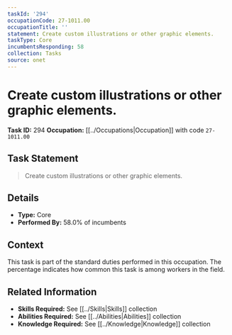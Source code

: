 ```yaml
---
taskId: '294'
occupationCode: 27-1011.00
occupationTitle: ''
statement: Create custom illustrations or other graphic elements.
taskType: Core
incumbentsResponding: 58
collection: Tasks
source: onet
---
```

# Create custom illustrations or other graphic elements.

**Task ID:** 294
**Occupation:** [[../Occupations|Occupation]] with code `27-1011.00`

## Task Statement

> Create custom illustrations or other graphic elements.

## Details

- **Type:** Core
- **Performed By:** 58.0% of incumbents

## Context

This task is part of the standard duties performed in this occupation. The percentage indicates how common this task is among workers in the field.

## Related Information

- **Skills Required:** See [[../Skills|Skills]] collection
- **Abilities Required:** See [[../Abilities|Abilities]] collection
- **Knowledge Required:** See [[../Knowledge|Knowledge]] collection
